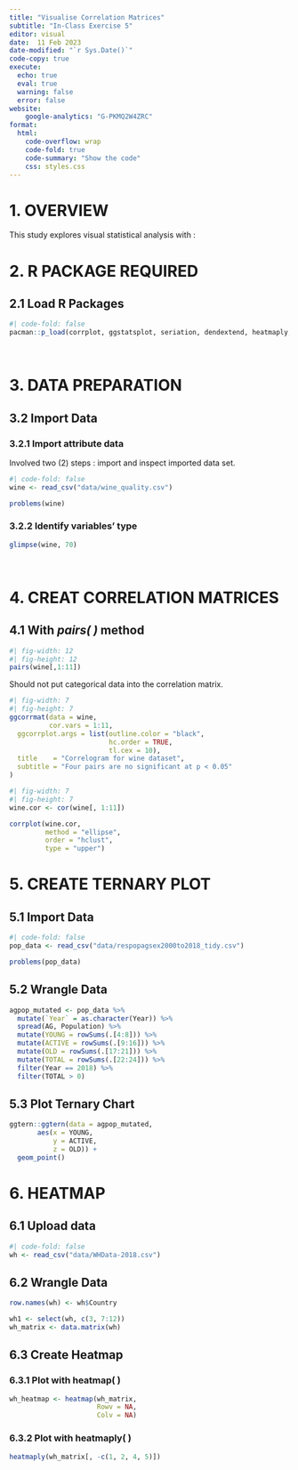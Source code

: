 ```yaml
---
title: "Visualise Correlation Matrices"
subtitle: "In-Class Exercise 5"
editor: visual
date:  11 Feb 2023
date-modified: "`r Sys.Date()`"
code-copy: true
execute: 
  echo: true
  eval: true
  warning: false
  error: false
website: 
    google-analytics: "G-PKMQ2W4ZRC"
format:
  html:
    code-overflow: wrap
    code-fold: true
    code-summary: "Show the code"
    css: styles.css
---
```


# **1. OVERVIEW**

This study explores visual statistical analysis with :

# **2. R PACKAGE REQUIRED**

## **2.1 Load R Packages**

```r
#| code-fold: false
pacman::p_load(corrplot, ggstatsplot, seriation, dendextend, heatmaply, tidyverse) 
```

<br>

# **3. DATA PREPARATION**

## **3.2 Import Data**

### **3.2.1 Import attribute data**

Involved two (2) steps : import and inspect imported data set.

```r
#| code-fold: false
wine <- read_csv("data/wine_quality.csv")

problems(wine)
```

### **3.2.2 Identify variables' type**

```r
glimpse(wine, 70)
```

<br>

# **4. CREAT CORRELATION MATRICES** 

## **4.1 With *pairs( )* method**

```r
#| fig-width: 12
#| fig-height: 12
pairs(wine[,1:11])
```

Should not put categorical data into the correlation matrix.

```r
#| fig-width: 7
#| fig-height: 7
ggcorrmat(data = wine,
          cor.vars = 1:11,
  ggcorrplot.args = list(outline.color = "black", 
                         hc.order = TRUE,
                         tl.cex = 10),
  title    = "Correlogram for wine dataset",
  subtitle = "Four pairs are no significant at p < 0.05"
)
```

```r
#| fig-width: 7
#| fig-height: 7
wine.cor <- cor(wine[, 1:11])

corrplot(wine.cor, 
         method = "ellipse",
         order = "hclust",
         type = "upper")
```

# 5. CREATE TERNARY PLOT

## 5.1 Import Data

```r
#| code-fold: false
pop_data <- read_csv("data/respopagsex2000to2018_tidy.csv") 

problems(pop_data)
```

## 5.2 Wrangle Data 

```r
agpop_mutated <- pop_data %>%
  mutate(`Year` = as.character(Year)) %>%
  spread(AG, Population) %>%
  mutate(YOUNG = rowSums(.[4:8])) %>%
  mutate(ACTIVE = rowSums(.[9:16])) %>%
  mutate(OLD = rowSums(.[17:21])) %>%
  mutate(TOTAL = rowSums(.[22:24])) %>%
  filter(Year == 2018) %>%
  filter(TOTAL > 0) 
```

## 5.3 Plot Ternary Chart

```r
ggtern::ggtern(data = agpop_mutated,
       aes(x = YOUNG,
           y = ACTIVE, 
           z = OLD)) +
  geom_point()
```

# 6. HEATMAP

## 6.1 Upload data

```r
#| code-fold: false
wh <- read_csv("data/WHData-2018.csv")
```

## 6.2 Wrangle Data

```r
row.names(wh) <- wh$Country
```

```r
wh1 <- select(wh, c(3, 7:12))
wh_matrix <- data.matrix(wh)
```

## 6.3 Create Heatmap

### 6.3.1 Plot with heatmap( )

```r
wh_heatmap <- heatmap(wh_matrix,
                      Rowv = NA, 
                      Colv = NA)
```

### 6.3.2 Plot with heatmaply( )

```r
heatmaply(wh_matrix[, -c(1, 2, 4, 5)])
```
